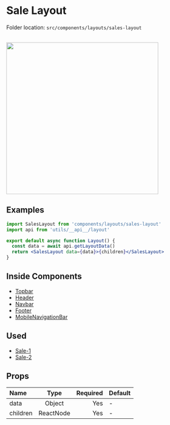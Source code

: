 # Sale Layout


<Callout>Folder location: `src/components/layouts/sales-layout`</Callout>

<br />

<img src="/sales-layout.png" width="400" />

## Examples

```jsx showLineNumbers copy
import SalesLayout from 'components/layouts/sales-layout'
import api from 'utils/__api__/layout'

export default async function Layout() {
  const data = await api.getLayoutData()
  return <SalesLayout data={data}>{children}</SalesLayout>
}
```

## Inside Components

- [Topbar](https://bazaar-doc.netlify.app/layout-components/topbar)
- [Header](https://bazaar-doc.netlify.app/layout-components/header)
- [Navbar](https://bazaar-doc.netlify.app/layout-components/navbar)
- [Footer](https://bazaar-doc.netlify.app/layout-components/footer)
- [MobileNavigationBar](https://bazaar-doc.netlify.app/layout-components/mobile-navigation)

## Used

- [Sale-1](https://bazar-react.vercel.app/sale-page-1)
- [Sale-2](https://bazar-react.vercel.app/sale-page-2)

## Props

| Name     |   Type    | Required | Default |
| :------- | :-------: | -------: | ------- |
| data     |  Object   |      Yes | -       |
| children | ReactNode |      Yes | -       |
